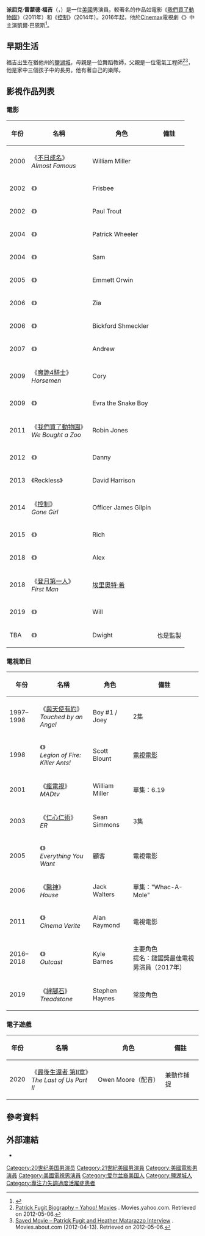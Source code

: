 {{noteTA
|G1=Show
|G2=Movie
|G3=TV
|1=zh-hk:失蹤罪;zh-tw:控制;zh-cn:消失的爱人;
}}
{{Infobox entertainer
| type = 男演員
| name = 派屈克·福吉<br/>Patrick Fugit
| foreignname = Patrick Fugit
| image = Patrick Fugit in 2018.jpg
| caption = 福吉於2018年
| birth_name = 派屈克·雷蒙德·福吉<br/>Patrick Raymond Fugit
| birth_date = {{Birth date and age|mf=yes|1982|10|27}}
| birth_place = {{USA}}[[猶他州|猶他州]]，[[鹽湖城|鹽湖城]]
| occupation = 演員
| years_active = 1997年至今
| children = 1名
}}
'''派屈克·雷蒙德·福吉'''（{{lang-en|Patrick Raymond Fugit}}，{{bd|1982年|10月27日||}}）是一位[[美國|美國]]男演員。較著名的作品如電影《[[我們買了動物園|我們買了動物園]]》（2011年）和《[[控制_(2014年電影)|控制]]》（2014年）。2016年起，他於[[Cinemax|Cinemax]]電視劇《{{link-en|末路驅魔人|Outcast (TV series)}}》中主演凱爾·巴恩斯<ref name=Outcast>{{cite news|last1=Yamato|first1=Jen|title=Patrick Fugit To Star In Cinemax’s ‘Outcast’ From ‘Walking Dead’s Robert Kirkman; Adam Wingard Directing Pilot|url=http://deadline.com/2014/11/patrick-fugit-outcast-cast-cinemax-pilot-adam-wingard-robert-kirkman-1201274584/|accessdate=August 12, 2015|publisher=Deadline|date=November 5, 2014|archive-date=2015-10-05|archive-url=https://web.archive.org/web/20151005180024/http://deadline.com/2014/11/patrick-fugit-outcast-cast-cinemax-pilot-adam-wingard-robert-kirkman-1201274584/|dead-url=no}}</ref>。

== 早期生活 ==
福吉出生在猶他州的[[鹽湖城|鹽湖城]]，母親是一位舞蹈教師，父親是一位電氣工程師<ref>[http://movies.yahoo.com/movie/contributor/1802761715/bio Patrick Fugit Biography – Yahoo! Movies] {{Wayback|url=http://movies.yahoo.com/movie/contributor/1802761715/bio |date=20110522103949 }}. Movies.yahoo.com. Retrieved on 2012-05-06.</ref><ref name="movies.about.com">[http://movies.about.com/od/saved/a/savedpf051704.htm Saved Movie – Patrick Fugit and Heather Matarazzo Interview] {{Wayback|url=http://movies.about.com/od/saved/a/savedpf051704.htm |date=20161018100721 }}. Movies.about.com (2012-04-13). Retrieved on 2012-05-06.</ref>，他是家中三個孩子中的長男。他有著自己的樂隊。

== 影視作品列表 ==
=== 電影 ===
{| class="wikitable sortable"
|-
! 年份
! 名稱
! class="unsortable" | 角色
! class="unsortable" | 備註
|-
| 2000
| 《[[不日成名|不日成名]]》<br/>''Almost Famous''
| William Miller
|
|-
| 2002
| 《{{link-en|Spun|Spun}}》
| Frisbee
|
|-
| 2002
| 《{{link-en|White Oleander (film)|White Oleander (film)|White Oleander}}》
| Paul Trout
|
|-
| 2004
| 《{{link-en|Saved!|Saved!}}》
| Patrick Wheeler
|
|-
| 2004
| 《{{link-en|Dead Birds (2004 film)|Dead Birds (2004 film)|Dead Birds}}》
| Sam
|
|-
| 2005
| 《{{link-en|The Amateurs|The Amateurs}}》
| Emmett Orwin
|
|-
| 2006
| 《{{link-en|Wristcutters: A Love Story|Wristcutters: A Love Story}}》
| Zia
|
|-
| 2006
| 《{{link-en|Bickford Shmeckler's Cool Ideas|Bickford Shmeckler's Cool Ideas}}》
| Bickford Shmeckler
|
|-
| 2007
| 《{{link-en|The Good Life (2007 film)|The Good Life (2007 film)|The Good Life}}》
| Andrew
|
|-
| 2009
| 《[[魔詭4騎士|魔詭4騎士]]》<br/>''Horsemen''
| Cory
|
|-
| 2009
| 《{{link-en|Cirque du Freak: The Vampire's Assistant|Cirque du Freak: The Vampire's Assistant}}》
| Evra the Snake Boy
|
|-
| 2011
| 《[[我們買了動物園|我們買了動物園]]》<br/>''We Bought a Zoo''
| Robin Jones
|
|-
| 2012
| 《{{link-en|Thanks for Sharing|Thanks for Sharing}}》
| Danny
|
|-
| 2013
| 《Reckless》
| David Harrison
|
|-
| 2014
| 《[[控制_(2014年電影)|控制]]》<br/>''Gone Girl''
| Officer James Gilpin
|
|-
| 2015
| 《{{link-en|Queen of Earth|Queen of Earth}}》
| Rich
|
|-
| 2018
| 《{{link-en|Alex & the List|Alex & the List}}》
| Alex
|
|-
| 2018
| 《[[登月第一人|登月第一人]]》<br/>''First Man''
| [[埃里奧特·希|埃里奧特·希]]
|
|-
| 2019
| 《{{link-en|Robert the Bruce (film)|Robert the Bruce (film)|Robert the Bruce}}》
| Will
|
|-
| TBA
| 《{{link-en|My Heart Can't Beat Unless You Tell It To|My Heart Can't Beat Unless You Tell It To}}》
| Dwight
| 也是監製
|}

=== 電視節目 ===
{|class="wikitable sortable"
|-
! 年份
! 名稱
! 角色
! 備註
|-
| 1997–1998
| 《[[與天使有約|與天使有約]]》<br/>''Touched by an Angel''
| Boy #1 / Joey
| 2集
|-
| 1998
| 《{{link-en|螞蟻的襲擊|Legion of Fire: Killer Ants!}}》<br/>''Legion of Fire: Killer Ants!''
| Scott Blount
| [[電視電影|電視電影]]
|-
| 2001
| 《[[瘋電視|瘋電視]]》<br/>''MADtv''
| William Miller
| 單集：6.19
|-
| 2003
| 《[[仁心仁術|仁心仁術]]》<br/>''ER''
| Sean Simmons
| 3集
|-
| 2005
| 《{{link-en|真愛敲錯門|Everything You Want (film)}}》<br/>''Everything You Want''
| 顧客
| 電視電影
|-
| 2006
| 《[[醫神_(電視劇)|醫神]]》<br/>''House''
| Jack Walters
| 單集："Whac-A-Mole"
|-
| 2011
| 《{{link-en|真實電影 (2011年電影)|Cinema Verite (2011 film)|真實電影}}》<br/>''Cinema Verite''
| Alan Raymond
| 電視電影
|-
| 2016–2018
| 《{{link-en|末路驅魔人|Outcast (TV series)}}》<br/>''Outcast''
| Kyle Barnes
| 主要角色<br/>提名：{{link-en|Fangoria|Fangoria}}鏈鋸獎最佳電視男演員（2017年）
|-
| 2019
| 《[[絆腳石_(電視劇)|絆腳石]]》<br/>''Treadstone''
| Stephen Haynes
| 常設角色
|}

=== 電子遊戲 ===
{| class="wikitable sortable"
|-
! 年份
! 名稱
! 角色
! 備註
|-
| 2020
| 《[[最後生還者_第II章|最後生還者 第II章]]》<br/>''The Last of Us Part II''
| Owen Moore（配音）
| 兼動作捕捉
|}

== 參考資料 ==
{{reflist}}

== 外部連結 ==
{{Commonscat|Patrick Fugit|派翠克·福吉特}}
*{{IMDb name|297578|Patrick Fugit}}

{{Authority control}}

{{DEFAULTSORT:Fugit, Patrick}}
[[Category:20世纪美国男演员|Category:20世纪美国男演员]]
[[Category:21世紀美國男演員|Category:21世紀美國男演員]]
[[Category:美國電影男演員|Category:美國電影男演員]]
[[Category:美國電視男演員|Category:美國電視男演員]]
[[Category:爱尔兰裔美国人|Category:爱尔兰裔美国人]]
[[Category:鹽湖城人|Category:鹽湖城人]]
[[Category:專注力失調過度活躍症患者|Category:專注力失調過度活躍症患者]]